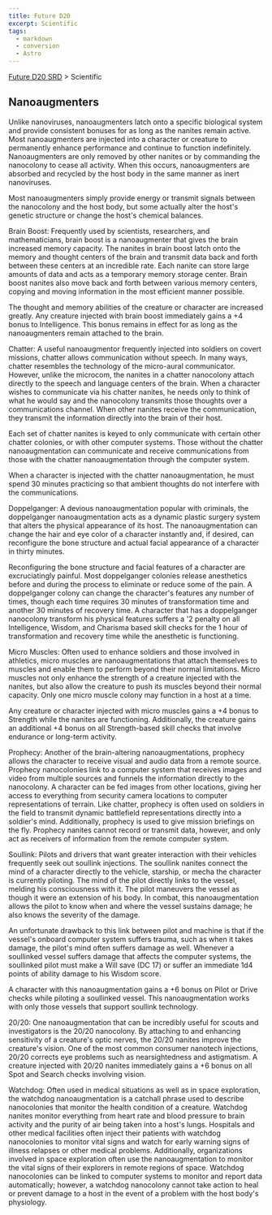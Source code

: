 ```yaml
---
title: Future D20
excerpt: Scientific
tags:
  - markdown
  - conversion
  - Astro
---
```






[Future D20 SRD]( / ) > Scientific




## Nanoaugmenters


Unlike nanoviruses, nanoaugmenters latch onto a specific biological system and provide consistent bonuses for as long as the nanites remain active. Most nanoaugmenters are injected into a character or creature to permanently enhance performance and continue to function indefinitely. Nanoaugmenters are only removed by other nanites or by commanding the nanocolony to cease all activity. When this occurs, nanoaugmenters are absorbed and recycled by the host body in the same manner as inert nanoviruses.


Most nanoaugmenters simply provide energy or transmit signals between the nanocolony and the host body, but some actually alter the host's genetic structure or change the host's chemical balances.


Brain Boost: Frequently used by scientists, researchers, and mathematicians, brain boost is a nanoaugmenter that gives the brain increased memory capacity. The nanites in brain boost latch onto the memory and thought centers of the brain and transmit data back and forth between these centers at an incredible rate. Each nanite can store large amounts of data and acts as a temporary memory storage center. Brain boost nanites also move back and forth between various memory centers, copying and moving information in the most efficient manner possible.


The thought and memory abilities of the creature or character are increased greatly. Any creature injected with brain boost immediately gains a +4 bonus to Intelligence. This bonus remains in effect for as long as the nanoaugmenters remain attached to the brain.


Chatter: A useful nanoaugmentor frequently injected into soldiers on covert missions, chatter allows communication without speech. In many ways, chatter resembles the technology of the micro-aural communicator. However, unlike the microcom, the nanites in a chatter nanocolony attach directly to the speech and language centers of the brain. When a character wishes to communicate via his chatter nanites, he needs only to think of what he would say and the nanocolony transmits those thoughts over a communications channel. When other nanites receive the communication, they transmit the information directly into the brain of their host.


Each set of chatter nanites is keyed to only communicate with certain other chatter colonies, or with other computer systems. Those without the chatter nanoaugmentation can communicate and receive communications from those with the chatter nanoaugmentation through the computer system.


When a character is injected with the chatter nanoaugmentation, he must spend 30 minutes practicing so that ambient thoughts do not interfere with the communications.


Doppelganger: A devious nanoaugmentation popular with criminals, the doppelganger nanoaugmentation acts as a dynamic plastic surgery system that alters the physical appearance of its host. The nanoaugmentation can change the hair and eye color of a character instantly and, if desired, can reconfigure the bone structure and actual facial appearance of a character in thirty minutes.


Reconfiguring the bone structure and facial features of a character are excruciatingly painful. Most doppelganger colonies release anesthetics before and during the process to eliminate or reduce some of the pain. A doppelganger colony can change the character's features any number of times, though each time requires 30 minutes of transformation time and another 30 minutes of recovery time. A character that has a doppelganger nanocolony transform his physical features suffers a '2 penalty on all Intelligence, Wisdom, and Charisma based skill checks for the 1 hour of transformation and recovery time while the anesthetic is functioning.


Micro Muscles: Often used to enhance soldiers and those involved in athletics, micro muscles are nanoaugmentations that attach themselves to muscles and enable them to perform beyond their normal limitations. Micro muscles not only enhance the strength of a creature injected with the nanites, but also allow the creature to push its muscles beyond their normal capacity. Only one micro muscle colony may function in a host at a time.


Any creature or character injected with micro muscles gains a +4 bonus to Strength while the nanites are functioning. Additionally, the creature gains an additional +4 bonus on all Strength-based skill checks that involve endurance or long-term activity.


Prophecy: Another of the brain-altering nanoaugmentations, prophecy allows the character to receive visual and audio data from a remote source. Prophecy nanocolonies link to a computer system that receives images and video from multiple sources and funnels the information directly to the nanocolony. A character can be fed images from other locations, giving her access to everything from security camera locations to computer representations of terrain. Like chatter, prophecy is often used on soldiers in the field to transmit dynamic battlefield representations directly into a soldier's mind. Additionally, prophecy is used to give mission briefings on the fly. Prophecy nanites cannot record or transmit data, however, and only act as receivers of information from the remote computer system.


Soullink: Pilots and drivers that want greater interaction with their vehicles frequently seek out soullink injections. The soullink nanites connect the mind of a character directly to the vehicle, starship, or mecha the character is currently piloting. The mind of the pilot directly links to the vessel, melding his consciousness with it. The pilot maneuvers the vessel as though it were an extension of his body. In combat, this nanoaugmentation allows the pilot to know when and where the vessel sustains damage; he also knows the severity of the damage.


An unfortunate drawback to this link between pilot and machine is that if the vessel's onboard computer system suffers trauma, such as when it takes damage, the pilot's mind often suffers damage as well. Whenever a soullinked vessel suffers damage that affects the computer systems, the soullinked pilot must make a
Will save (DC 17) or suffer an immediate 1d4 points of ability damage to his Wisdom score.


A character with this nanoaugmentation gains a +6 bonus on Pilot or Drive checks while piloting a soullinked vessel. This nanoaugmentation works with only those vessels that support soullink technology.


20/20: One nanoaugmentation that can be incredibly useful for scouts and investigators is the 20/20 nanocolony. By attaching to and enhancing sensitivity of a creature's optic nerves, the 20/20 nanites improve the creature's vision. One of the most common consumer nanotech injections, 20/20 corrects eye problems such as nearsightedness and astigmatism. A creature injected with 20/20 nanites immediately gains a +6 bonus on all Spot and Search checks involving vision.


Watchdog: Often used in medical situations as well as in space exploration, the watchdog nanoaugmentation is a catchall phrase used to describe nanocolonies that monitor the health condition of a creature. Watchdog nanites monitor everything from heart rate and blood pressure to brain activity and the purity of air being taken into a host's lungs. Hospitals and other medical facilities often inject their patients with watchdog nanocolonies to monitor vital signs and watch for early warning signs of illness relapses or other medical problems. Additionally, organizations involved in space exploration often use the nanoaugmentation to monitor the vital signs of their explorers in remote regions of space. Watchdog nanocolonies can be linked to computer systems to monitor and report data automatically; however, a watchdog nanocolony cannot take action to heal or prevent damage to a host in the event of a problem with the host body's physiology.



